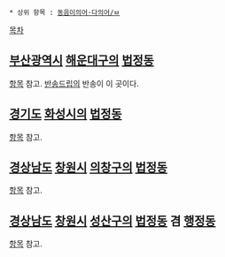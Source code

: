  * 상위 항목 : [[동음이의어·다의어/ㅂ]]

{{{+1 盤松洞 / Bansong-dong }}}

[[목차]]
== [[부산광역시]] [[해운대구]]의 [[법정동]] ==
[[반송동(부산)|항목]] 참고. [[반송드립]]의 반송이 이 곳이다.

== [[경기도]] [[화성시]]의 [[법정동]] ==
[[반송동(화성)|항목]] 참고.

== [[경상남도]] [[창원시]] [[의창구]]의 [[법정동]] ==
[[반송동(창원 의창)|항목]] 참고.

== [[경상남도]] [[창원시]] [[성산구]]의 [[법정동]] 겸 [[행정동]] ==
[[반송동(창원 성산)|항목]] 참고.
